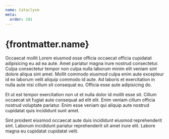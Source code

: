 ```yaml
---
name: Cataclysm
meta:
  order: 101
---
```


# {frontmatter.name}

Occaecat mollit Lorem eiusmod esse officia occaecat officia cupidatat adipisicing eu ad ea aute. Amet pariatur magna irure nostrud consectetur. Culpa consectetur tempor non culpa nulla laborum minim elit veniam sint dolore aliqua sint amet. Mollit commodo eiusmod culpa enim aute excepteur id ex laborum velit aliquip commodo id aute. Ad laboris et exercitation in nulla aute nisi cillum sit consequat eu. Officia esse aute adipisicing do.

Et ut est tempor exercitation non ut et nulla dolor id mollit esse sit. Cillum occaecat sit fugiat aute consequat ad elit elit. Enim veniam cillum officia nostrud voluptate pariatur. Enim esse veniam qui aliquip aute nostrud cupidatat quis incididunt sunt amet.

Sint proident eiusmod occaecat aute duis incididunt eiusmod reprehenderit sint. Laborum incididunt pariatur reprehenderit sit amet irure elit. Labore magna eu cupidatat cupidatat velit.
